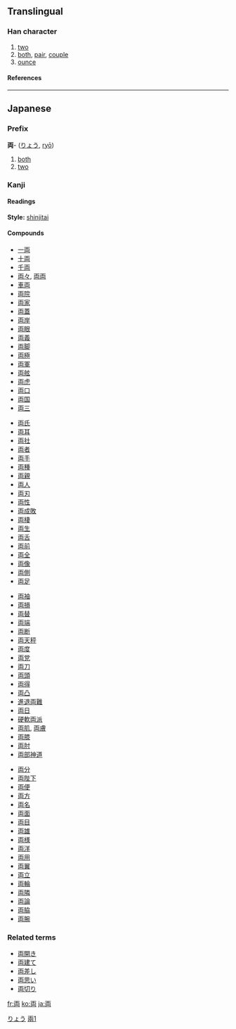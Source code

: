 {{see|兩}}<!-- may be replaced by zh-forms -->

==Translingual==
===Han character===
{{Han char|rn=1|rad=一|as=05|sn=6|four=|canj=一山月 (MUB)}}
# [[two]]
# [[both]], [[pair]], [[couple]]
# [[ounce]]
====References====
{{Han ref|kx=0078.101|dkj=00046|dj=0157.070|hdz=10019.010|uh=4E21|ud=20001}}
----
== Japanese ==
===Prefix===
'''両'''- ([[りょう]], [[ryō]])
# [[both]]
# [[two]]


===Kanji===
{{ja-kanji|grade=3|rs=一05}}
====Readings====
{{ja-readings|on=[[りょう]] ([[ryō]])|kun=[[ふたつ]] ([[futatsu]])}}
'''Style:''' [[shinjitai]]

====Compounds====
{{top4}}
*[[一両]]
*[[十両]]
*[[千両]]
*[[両々]], [[両両]]
*[[車両]]
*[[両院]]
*[[両家]]
*[[両蓋]]
*[[両岸]]
*[[両眼]]
*[[両義]]
*[[両脚]]
*[[両極]]
*[[両軍]]
*[[両舷]]
*[[両虎]]
*[[両口]]
*[[両国]]
*[[両三]]
{{mid4}}
*[[両氏]]
*[[両耳]]
*[[両社]]
*[[両者]]
*[[両手]]
*[[両種]]
*[[両親]]
*[[両人]]
*[[両刃]]
*[[両性]]
*[[両成敗]]
*[[両棲]]
*[[両生]]
*[[両舌]]
*[[両前]]
*[[両全]]
*[[両像]]
*[[両側]]
*[[両足]]
{{mid4}}
*[[両袖]]
*[[両損]]
*[[両替]]
*[[両端]]
*[[両断]]
*[[両天秤]]
*[[両度]]
*[[両党]]
*[[両刀]]
*[[両頭]]
*[[両得]]
*[[両凸]]
*[[進退両難]]
*[[両日]]
*[[硬軟両派]]
*[[両肌]], [[両膚]]
*[[両膝]]
*[[両肘]]
*[[両部神道]]
{{mid4}}
*[[両分]]
*[[両陛下]]
*[[両便]]
*[[両方]]
*[[両名]]
*[[両面]]
*[[両目]]
*[[両雄]]
*[[両様]]
*[[両洋]]
*[[両用]]
*[[両翼]]
*[[両立]]
*[[両輪]]
*[[両隣]]
*[[両論]]
*[[両脇]]
*[[両腕]]
{{bottom}}


===Related terms===
*[[両開き]]
*[[両建て]]
*[[両差し]]
*[[両思い]]
*[[両切り]]

[[Category:Japanese prefixes|りょう]]
[[Category:CJKV characters simplified differently in Japan and China|兩1]]

[[fr:両]]
[[ko:両]]
[[ja:両]]